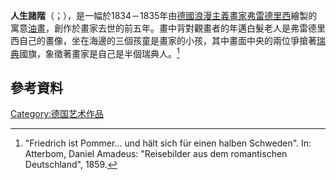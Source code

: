 {{Expand language|1=de|time=2020-12-19T17:16:09+00:00}}
{{Infobox Artwork
| image_file         = Caspar David Friedrich 013.jpg
| painting_alignment = right
| image_size         = 300px
| title              = 人生諸階
| other_language_1   =
| other_title_1      = 
| artist             = [[卡斯帕·大衛·弗雷德里希|卡斯帕·大衛·弗雷德里希]]
| year               = 1834-1835
| medium             = [[油畫|油畫]]
| height_metric      = 72.5
| width_metric       = 94
| height_imperial    = 28.5
| width_imperial     = 37
| metric_unit        = cm
| imperial_unit      = in
| city               = [[萊比錫|萊比錫]]
| museum             = 藝術博物館(Museum der bildenden Künste)
}}
'''人生諸階'''（{{lang-de|Die Lebensstufen}}；{{lang-en|The Stages of Life}}），是一幅於1834－1835年由[[德国|德國]][[浪漫主义|浪漫主義]][[畫家|畫家]][[卡斯帕·大衛·弗雷德里希|弗雷德里西]]繪製的寓意[[油画|油畫]]，創作於畫家去世的前五年。畫中背對觀畫者的年邁白髮老人是弗雷德里西自己的畫像，坐在海邊的三個孩童是畫家的小孩，其中畫面中央的兩位爭搶著[[瑞典|瑞典]]國旗，象徵著畫家是自己是半個瑞典人。<ref>"Friedrich ist Pommer… und hält sich für einen halben Schweden". In: Atterbom, Daniel Amadeus: "Reisebilder aus dem romantischen Deutschland", 1859.</ref>

== 參考資料 ==
{{reflist}}

[[Category:德国艺术作品|Category:德国艺术作品]]